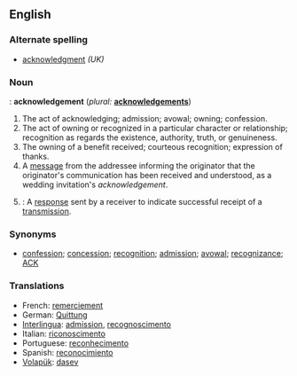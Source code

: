 ==English==

===Alternate spelling===
*[[acknowledgment]] ''(UK)''

===Noun===
{{US}}: '''acknowledgement'''  (''plural:'' '''[[acknowledgements]]''')
# The act of acknowledging; admission; avowal; owning; confession.
# The act of owning or recognized in a particular character or relationship; recognition as regards the existence, authority, truth, or genuineness.
# The owning of a benefit received; courteous recognition; expression of thanks.
# A [[message]] from the addressee informing the originator that the originator's communication has been received and understood, as a wedding invitation's ''acknowledgement''.
# {{cattag3|Telecommunications|Computing|Networking}}: A [[response]] sent by a receiver to indicate successful receipt of a [[w:transmission (telecommunications)|transmission]].

===Synonyms===
* [[confession]]; [[concession]]; [[recognition]]; [[admission]]; [[avowal]]; [[recognizance]]; [[ACK]]

=== Translations === 
*French: [[remerciement]] 
*German: [[Quittung]] 
*[[Interlingua]]: [[admission]], [[recognoscimento]] 
*Italian: [[riconoscimento]] 
*Portuguese: [[reconhecimento]] 
*Spanish: [[reconocimiento]]
*[[Volapük]]: [[dasev]]